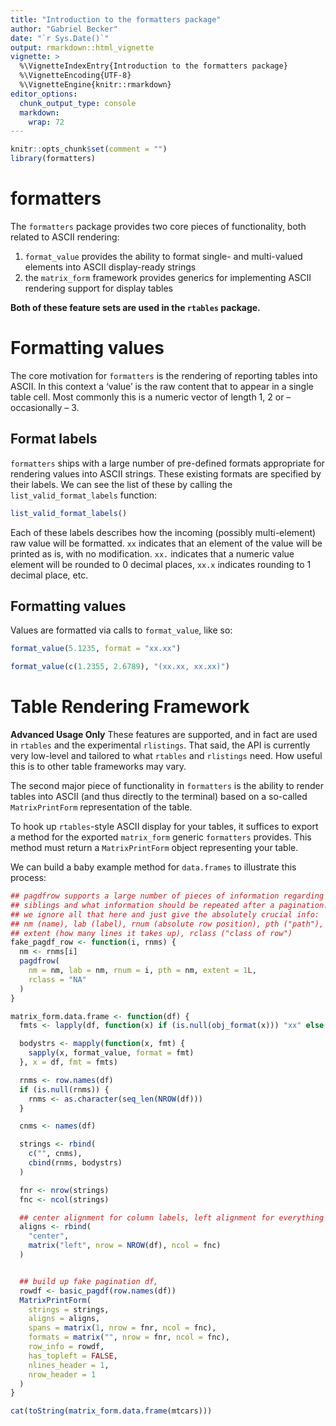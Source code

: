 ```yaml
---
title: "Introduction to the formatters package"
author: "Gabriel Becker"
date: "`r Sys.Date()`"
output: rmarkdown::html_vignette
vignette: >
  %\VignetteIndexEntry{Introduction to the formatters package}
  %\VignetteEncoding{UTF-8}
  %\VignetteEngine{knitr::rmarkdown}
editor_options: 
  chunk_output_type: console
  markdown: 
    wrap: 72
---
```


```r
knitr::opts_chunk$set(comment = "")
library(formatters)
```

# formatters

The `formatters` package provides two core pieces of functionality, both
related to ASCII rendering:

1.  `format_value` provides the ability to format single- and
    multi-valued elements into ASCII display-ready strings
2.  the `matrix_form` framework provides generics for implementing ASCII
    rendering support for display tables

**Both of these feature sets are used in the `rtables` package.**

# Formatting values

The core motivation for `formatters` is the rendering of reporting
tables into ASCII. In this context a 'value' is the raw content that to
appear in a single table cell. Most commonly this is a numeric vector of
length 1, 2 or -- occasionally -- 3.

## Format labels

`formatters` ships with a large number of pre-defined formats
appropriate for rendering values into ASCII strings. These existing
formats are specified by their labels. We can see the list of these by
calling the `list_valid_format_labels` function:

```r
list_valid_format_labels()
```

Each of these labels describes how the incoming (possibly multi-element)
raw value will be formatted. `xx` indicates that an element of the value
will be printed as is, with no modification. `xx.` indicates that a
numeric value element will be rounded to 0 decimal places, `xx.x`
indicates rounding to 1 decimal place, etc.

## Formatting values

Values are formatted via calls to `format_value`, like so:

```r
format_value(5.1235, format = "xx.xx")
```

```r
format_value(c(1.2355, 2.6789), "(xx.xx, xx.xx)")
```

# Table Rendering Framework

**Advanced Usage Only** These features are supported, and in fact are
used in `rtables` and the experimental `rlistings`. That said, the API
is currently very low-level and tailored to what `rtables` and
`rlistings` need. How useful this is to other table frameworks may vary.

The second major piece of functionality in `formatters` is the ability
to render tables into ASCII (and thus directly to the terminal) based on
a so-called `MatrixPrintForm` representation of the table.

To hook up `rtables`-style ASCII display for your tables, it suffices to
export a method for the exported `matrix_form` generic `formatters`
provides. This method must return a `MatrixPrintForm` object
representing your table.

We can build a baby example method for `data.frames` to illustrate this
process:

```r
## pagdfrow supports a large number of pieces of information regarding
## siblings and what information should be repeated after a pagination.
## we ignore all that here and just give the absolutely crucial info:
## nm (name), lab (label), rnum (absolute row position), pth ("path"),
## extent (how many lines it takes up), rclass ("class of row")
fake_pagdf_row <- function(i, rnms) {
  nm <- rnms[i]
  pagdfrow(
    nm = nm, lab = nm, rnum = i, pth = nm, extent = 1L,
    rclass = "NA"
  )
}

matrix_form.data.frame <- function(df) {
  fmts <- lapply(df, function(x) if (is.null(obj_format(x))) "xx" else obj_format(x))

  bodystrs <- mapply(function(x, fmt) {
    sapply(x, format_value, format = fmt)
  }, x = df, fmt = fmts)

  rnms <- row.names(df)
  if (is.null(rnms)) {
    rnms <- as.character(seq_len(NROW(df)))
  }

  cnms <- names(df)

  strings <- rbind(
    c("", cnms),
    cbind(rnms, bodystrs)
  )

  fnr <- nrow(strings)
  fnc <- ncol(strings)

  ## center alignment for column labels, left alignment for everything else
  aligns <- rbind(
    "center",
    matrix("left", nrow = NROW(df), ncol = fnc)
  )


  ## build up fake pagination df,
  rowdf <- basic_pagdf(row.names(df))
  MatrixPrintForm(
    strings = strings,
    aligns = aligns,
    spans = matrix(1, nrow = fnr, ncol = fnc),
    formats = matrix("", nrow = fnr, ncol = fnc),
    row_info = rowdf,
    has_topleft = FALSE,
    nlines_header = 1,
    nrow_header = 1
  )
}

cat(toString(matrix_form.data.frame(mtcars)))
```
